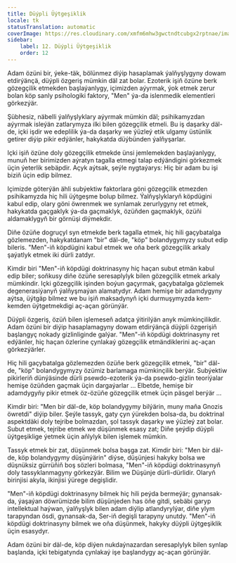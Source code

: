 ```yaml
---
title: Düýpli Üýtgeşiklik
locale: tk
statusTranslation: automatic
coverImage: https://res.cloudinary.com/xmfm6mhw3gwctndtcubgx2rptnae/image/upload/v1740468922/small_cover_tratado_de_psicologia_revolucionaria_a4c0dca4e0.webp
sidebar:
    label: 12. Düýpli Üýtgeşiklik
    order: 12
---
```

Adam özüni bir, ýeke-täk, bölünmez diýip hasaplamak ýalňyşlygyny dowam etdirýänçä, düýpli özgeriş mümkin däl zat bolar. Ezoterik işiň özüne berk gözegçilik etmekden başlaýanlygy, içimizden aýyrmak, ýok etmek zerur bolan köp sanly psihologiki faktory, "Men" ýa-da islenmedik elementleri görkezýär.

Şübhesiz, näbelli ýalňyşlyklary aýyrmak mümkin däl; psihikamyzdan aýyrmak isleýän zatlarymyza ilki bilen gözegçilik etmeli. Bu iş daşarky däl-de, içki işdir we edeplilik ýa-da daşarky we ýüzleý etik ulgamy üstünlik getirer diýip pikir edýänler, hakykatda düýbünden ýalňyşarlar.

Içki işiň özüne doly gözegçilik etmekde ünsi jemlemekden başlaýanlygy, munuň her birimizden aýratyn tagalla etmegi talap edýändigini görkezmek üçin ýeterlik sebäpdir. Açyk aýtsak, şeýle nygtaýarys: Hiç bir adam bu işi biziň üçin edip bilmez.

Içimizde göterýän ähli subýektiw faktorlara göni gözegçilik etmezden psihikamyzda hiç hili üýtgeşme bolup bilmez. Ýalňyşlyklaryň köpdügini kabul edip, olary göni öwrenmek we synlamak zerurlygyny ret etmek, hakykatda gaçgaklyk ýa-da gaçmaklyk, özüňden gaçmaklyk, özüňi aldamaklygyň bir görnüşi diýmekdir.

Diňe özüňe dogruçyl syn etmekde berk tagalla etmek, hiç hili gaçybatalga gözlemezden, hakykatdanam "bir" däl-de, "köp" bolandygymyzy subut edip bileris. "Men"-iň köpdügini kabul etmek we oňa berk gözegçilik arkaly şaýatlyk etmek iki dürli zatdyr.

Kimdir biri "Men"-iň köpdügi doktrinasyny hiç haçan subut etmän kabul edip biler; soňkusy diňe özüňe seresaplylyk bilen gözegçilik etmek arkaly mümkindir. Içki gözegçilik işinden boýun gaçyrmak, gaçybatalga gözlemek degenerasiýanyň ýalňyşmaýan alamatydyr. Adam hemişe bir adamdygyny aýtsa, üýtgäp bilmez we bu işiň maksadynyň içki durmuşymyzda kem-kemden üýtgetmekdigi aç-açan görünýär.

Düýpli özgeriş, özüň bilen işlemeseň adatça ýitirilýän anyk mümkinçilikdir. Adam özüni bir diýip hasaplamagyny dowam etdirýänçä düýpli özgerişiň başlangyç nokady gizlinliginde galýar. "Men"-iň köpdügi doktrinasyny ret edýänler, hiç haçan özlerine çynlakaý gözegçilik etmändiklerini aç-açan görkezýärler.

Hiç hili gaçybatalga gözlemezden özüňe berk gözegçilik etmek, "bir" däl-de, "köp" bolandygymyzy özümiz barlamaga mümkinçilik berýär. Subýektiw pikirleriň dünýäsinde dürli psewdo-ezoterik ýa-da psewdo-gizlin teoriýalar hemişe özüňden gaçmak üçin dargaýarlar ... Elbetde, hemişe bir adamdygyňy pikir etmek öz-özüňe gözegçilik etmek üçin päsgel berýär ...

Kimdir biri: "Men bir däl-de, köp bolandygymy bilýärin, muny maňa Gnozis öwretdi" diýip biler. Şeýle tassyk, gaty çyn ýürekden bolsa-da, bu doktrinal aspektdäki doly tejribe bolmazdan, şol tassyk daşarky we ýüzleý zat bolar. Subut etmek, tejribe etmek we düşünmek esasy zat; Diňe şeýdip düýpli üýtgeşiklige ýetmek üçin aňlylyk bilen işlemek mümkin.

Tassyk etmek bir zat, düşünmek bolsa başga zat. Kimdir biri: "Men bir däl-de, köp bolandygymy düşünýärin" diýse, düşünjesi hakyky bolsa we düşnüksiz gürrüňiň boş sözleri bolmasa, "Men"-iň köpdügi doktrinasynyň doly tassyklanmagyny görkezýär. Bilim we Düşünje dürli-dürlidir. Olaryň birinjisi akyla, ikinjisi ýürege degişlidir.

"Men"-iň köpdügi doktrinasyny bilmek hiç hili peýda bermeýär; gynansak-da, ýaşaýan döwrümizde bilim düşünjeden has öňe gitdi, sebäbi garyp intellektual haýwan, ýalňyşlyk bilen adam diýlip atlandyrylýar, diňe ylym tarapyndan ösdi, gynansak-da, Ser-iň degişli tarapyny unutdy. "Men"-iň köpdügi doktrinasyny bilmek we oňa düşünmek, hakyky düýpli üýtgeşiklik üçin esasydyr.

Adam özüni bir däl-de, köp diýen nukdaýnazardan seresaplylyk bilen synlap başlanda, içki tebigatynda çynlakaý işe başlandygy aç-açan görünýär.


